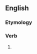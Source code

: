 ==English==

===Etymology===
{{suffix|abound|eth|lang=en}}

===Verb===
{{head|en|verb form}}

# {{en-archaic third-person singular of|abound}}